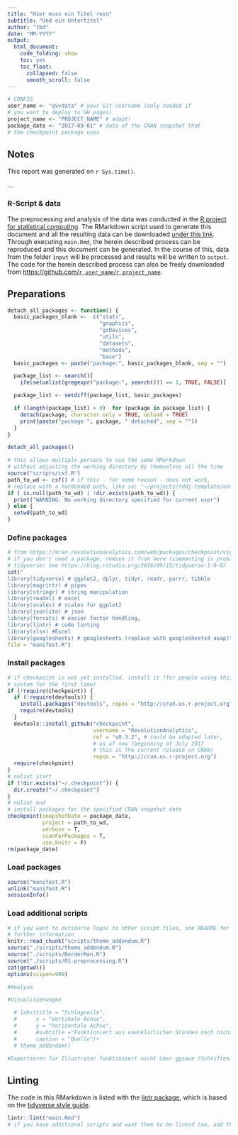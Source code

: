 ```yaml
---
title: "Hier muss ein Titel rein"
subtitle: "Und ein Untertitel"
author: "tbd"
date: "MM-YYYY"
output:
  html_document:
    code_folding: show
    toc: yes
    toc_float: 
      collapsed: false
      smooth_scroll: false
---
```



```r
# CONFIG
user_name <- "qvvdata" # your Git username (only needed if
# you want to deploy to GH pages)
project_name <- "PROJECT_NAME" # adapt!
package_date <- "2017-09-01" # date of the CRAN snapshot that
# the checkpoint package uses
```

## Notes

This report was generated on `r Sys.time()`.

...

### R-Script & data

The preprocessing and analysis of the data was conducted in the [R project for statistical computing](https://www.r-project.org/). The RMarkdown script used to generate this document and all the resulting data can be downloaded [under this link](http://`r user_name`.github.io/`r project_name`/rscript.zip). Through executing `main.Rmd`, the herein described process can be reproduced and this document can be generated. In the course of this, data from the folder `ìnput` will be processed and results will be written to `output`. 
The code for the herein described process can also be freely downloaded from [https://github.com/`r user_name`/`r project_name`](https://github.com/`r user_name`/`r project_name`). 

## Preparations

```r
detach_all_packages <- function() {
  basic_packages_blank <-  c("stats",
                             "graphics",
                             "grDevices",
                             "utils",
                             "datasets",
                             "methods",
                             "base")
  basic_packages <- paste("package:", basic_packages_blank, sep = "")

  package_list <- search()[
    ifelse(unlist(gregexpr("package:", search())) == 1, TRUE, FALSE)]

  package_list <- setdiff(package_list, basic_packages)

  if (length(package_list) > 0)  for (package in package_list) {
    detach(package, character.only = TRUE, unload = TRUE)
    print(paste("package ", package, " detached", sep = ""))
  }
}

detach_all_packages()

# this allows multiple persons to use the same RMarkdown
# without adjusting the working directory by themselves all the time
source("scripts/csf.R")
path_to_wd <- csf() # if this - for some reason - does not work, 
# replace with a hardcoded path, like so: "~/projects/rddj-template/analysis/"
if ( is.null(path_to_wd) | !dir.exists(path_to_wd)) {
  print("WARNING: No working directory specified for current user")
} else {
  setwd(path_to_wd)
}
```


### Define packages

```r
# from https://mran.revolutionanalytics.com/web/packages/checkpoint/vignettes/using-checkpoint-with-knitr.html
# if you don't need a package, remove it from here (commenting is probably not sufficient)
# tidyverse: see https://blog.rstudio.org/2016/09/15/tidyverse-1-0-0/
cat("
library(tidyverse) # ggplot2, dplyr, tidyr, readr, purrr, tibble
library(magrittr) # pipes
library(stringr) # string manipulation
library(readxl) # excel
library(scales) # scales for ggplot2
library(jsonlite) # json
library(forcats) # easier factor handling,
library(lintr) # code linting
library(xlsx) #Excel
library(googlesheets) # googlesheets (replace with googlesheets4 asap)",
file = "manifest.R")
```

### Install packages

```r
# if checkpoint is not yet installed, install it (for people using this
# system for the first time)
if (!require(checkpoint)) {
  if (!require(devtools)) {
    install.packages("devtools", repos = "http://cran.us.r-project.org")
    require(devtools)
  }
  devtools::install_github("checkpoint",
                           username = "RevolutionAnalytics",
                           ref = "v0.3.2", # could be adapted later,
                           # as of now (beginning of July 2017
                           # this is the current release on CRAN)
                           repos = "http://cran.us.r-project.org")
  require(checkpoint)
}
# nolint start
if (!dir.exists("~/.checkpoint")) {
  dir.create("~/.checkpoint")
}
# nolint end
# install packages for the specified CRAN snapshot date
checkpoint(snapshotDate = package_date,
           project = path_to_wd,
           verbose = T,
           scanForPackages = T,
           use.knitr = F)
rm(package_date)
```


### Load packages

```r
source("manifest.R")
unlink("manifest.R")
sessionInfo()
```

### Load additional scripts

```r
# if you want to outsource logic to other script files, see README for 
# further information
knitr::read_chunk("scripts/theme_addendum.R")
source("./scripts/theme_addendum.R")
source("./scripts/BorderMan.R")
source("./scripts/01-preprocessing.R")
cat(getwd())
options(scipen=999)

```




```r

#Analyse

```

```r
#Visualisierungen

  # labs(title = "Schlagzeile", 
  #      x = "Vertikale Achse", 
  #      y = "horizontale Achse",
  #      #subtitle ="Funktioniert aus unerklärlichen Gründen noch nicht", 
  #      caption = "Quelle")+
  # theme_addendum()

#Exportieren für Illustrator funktioniert nicht über ggsave (Schriften), sondern besser über Export des Plot-Viewers
```

## Linting

The code in this RMarkdown is listed with the [lintr package](https://github.com/jimhester/lintr), which is based on the  [tidyverse style guide](http://style.tidyverse.org/). 

```r
lintr::lint("main.Rmd")
# if you have additional scripts and want them to be linted too, add them here
```


